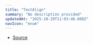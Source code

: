 ```yaml
---
title: "TextAlign"
summary: "No description provided"
updatedAt: "2025-10-29T11:03:48.808Z"
navIcon: "enum"
---
```



<Table data={{ headers: [{"content":"Member","key":"member","sortable":true},{"content":"Type","key":"type","sortable":true}], rows: [["Center","'center'"],["End","'end'"],["Left","'left'"],["Right","'right'"],["Start","'start'"]] }} />


- [Source](https://github.com/NMMTY/LazyCanvas/blob/e5b83021346e886d435469de8abb93654e0fb45d/packages/lazycanvas/src/types/enum.ts#L46)